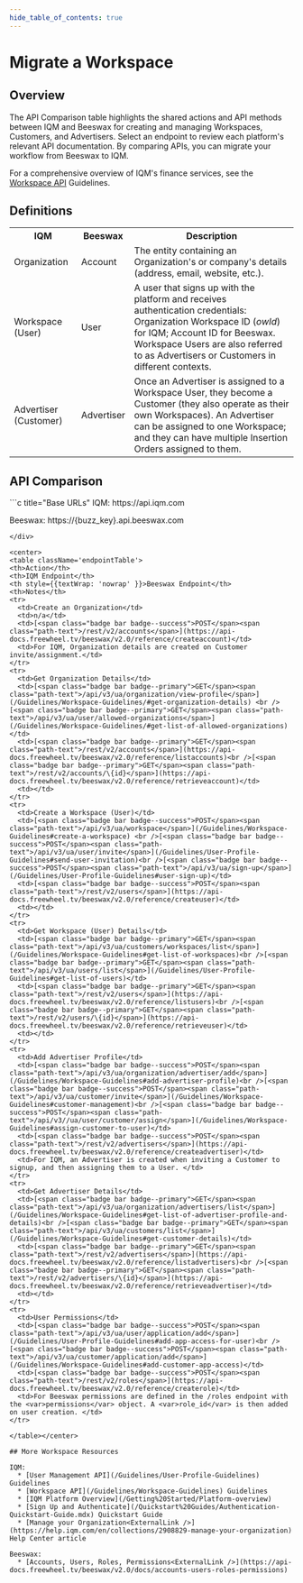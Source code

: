 ```yaml
---
hide_table_of_contents: true
---
```



# Migrate a Workspace

## Overview 

The API Comparison table highlights the shared actions and API methods between IQM and Beeswax for creating and managing Workspaces, Customers, and Advertisers. Select an endpoint to review each platform's relevant API documentation. By comparing APIs, you can migrate your workflow from Beeswax to IQM. 

For a comprehensive overview of IQM's finance services, see the [Workspace API](/Guidelines/Workspace-Guidelines) Guidelines.

## Definitions

<center>
<table className='platformTable'>
<th>IQM</th>
<th>Beeswax</th>
<th>Description</th>
<tr>
  <td>Organization</td>
  <td>Account</td>
  <td>The entity containing an Organization's or company's details (address, email, website, etc.).</td>
</tr>
<tr>
  <td>Workspace (User)</td>
  <td>User</td>
  <td>A user that signs up with the platform and receives authentication credentials: Organization Workspace ID (<var>owId</var>) for IQM; Account ID for Beeswax. Workspace Users are also referred to as Advertisers or Customers in different contexts.</td>
</tr>
<tr>
  <td>Advertiser (Customer)</td>
  <td>Advertiser</td>
  <td>Once an Advertiser is assigned to a Workspace User, they become a Customer (they also operate as their own Workspaces). An Advertiser can be assigned to one Workspace; and they can have multiple Insertion Orders assigned to them.</td>
</tr>
</table></center>

## API Comparison

<div class="smallTable">
```c title="Base URLs"
  IQM: https://api.iqm.com
  
  Beeswax: https://{buzz_key}.api.beeswax.com
```
</div>

<center>
<table className='endpointTable'>
<th>Action</th>
<th>IQM Endpoint</th>
<th style={{textWrap: 'nowrap' }}>Beeswax Endpoint</th>
<th>Notes</th>
<tr>
  <td>Create an Organization</td>
  <td>n/a</td>
  <td>[<span class="badge bar badge--success">POST</span><span class="path-text">/rest/v2/accounts</span>](https://api-docs.freewheel.tv/beeswax/v2.0/reference/createaccount)</td>
  <td>For IQM, Organization details are created on Customer invite/assignment.</td>
</tr>
<tr>
  <td>Get Organization Details</td>
  <td>[<span class="badge bar badge--primary">GET</span><span class="path-text">/api/v3/ua/organization/view-profile</span>](/Guidelines/Workspace-Guidelines/#get-organization-details) <br />[<span class="badge bar badge--primary">GET</span><span class="path-text">/api/v3/ua/user/allowed-organizations</span>](/Guidelines/Workspace-Guidelines/#get-list-of-allowed-organizations)</td>
  <td>[<span class="badge bar badge--primary">GET</span><span class="path-text">/rest/v2/accounts</span>](https://api-docs.freewheel.tv/beeswax/v2.0/reference/listaccounts)<br />[<span class="badge bar badge--primary">GET</span><span class="path-text">/rest/v2/accounts/\{id}</span>](https://api-docs.freewheel.tv/beeswax/v2.0/reference/retrieveaccount)</td>
  <td></td>
</tr>
<tr>
  <td>Create a Workspace (User)</td>
  <td>[<span class="badge bar badge--success">POST</span><span class="path-text">/api/v3/ua/workspace</span>](/Guidelines/Workspace-Guidelines#create-a-workspace) <br />[<span class="badge bar badge--success">POST</span><span class="path-text">/api/v3/ua/user/invite</span>](/Guidelines/User-Profile-Guidelines#send-user-invitation)<br />[<span class="badge bar badge--success">POST</span><span class="path-text">/api/v3/ua/sign-up</span>](/Guidelines/User-Profile-Guidelines#user-sign-up)</td>
  <td>[<span class="badge bar badge--success">POST</span><span class="path-text">/rest/v2/users</span>](https://api-docs.freewheel.tv/beeswax/v2.0/reference/createuser)</td>
  <td></td>
</tr>
<tr>
  <td>Get Workspace (User) Details</td>
  <td>[<span class="badge bar badge--primary">GET</span><span class="path-text">/api/v3/ua/customers/workspaces/list</span>](/Guidelines/Workspace-Guidelines#get-list-of-workspaces)<br />[<span class="badge bar badge--primary">GET</span><span class="path-text">/api/v3/ua/users/list</span>](/Guidelines/User-Profile-Guidelines#get-list-of-users)</td>
  <td>[<span class="badge bar badge--primary">GET</span><span class="path-text">/rest/v2/users</span>](https://api-docs.freewheel.tv/beeswax/v2.0/reference/listusers)<br />[<span class="badge bar badge--primary">GET</span><span class="path-text">/rest/v2/users/\{id}</span>](https://api-docs.freewheel.tv/beeswax/v2.0/reference/retrieveuser)</td>
  <td></td>
</tr>
<tr>
  <td>Add Advertiser Profile</td>
  <td>[<span class="badge bar badge--success">POST</span><span class="path-text">/api/v3/ua/organization/advertiser/add</span>](/Guidelines/Workspace-Guidelines#add-advertiser-profile)<br />[<span class="badge bar badge--success">POST</span><span class="path-text">/api/v3/ua/customer/invite</span>](/Guidelines/Workspace-Guidelines#customer-management)<br />[<span class="badge bar badge--success">POST</span><span class="path-text">/api/v3//ua/user/customer/assign</span>](/Guidelines/Workspace-Guidelines#assign-customer-to-user)</td>
  <td>[<span class="badge bar badge--success">POST</span><span class="path-text">/rest/v2/advertisers</span>](https://api-docs.freewheel.tv/beeswax/v2.0/reference/createadvertiser)</td>
  <td>For IQM, an Advertiser is created when inviting a Customer to signup, and then assigning them to a User. </td>
</tr>
<tr>
  <td>Get Advertiser Details</td>
  <td>[<span class="badge bar badge--primary">GET</span><span class="path-text">/api/v3/ua/organization/advertisers/list</span>](/Guidelines/Workspace-Guidelines#get-list-of-advertiser-profile-and-details)<br />[<span class="badge bar badge--primary">GET</span><span class="path-text">/api/v3/ua/customers/list</span>](/Guidelines/Workspace-Guidelines#get-customer-details)</td>
  <td>[<span class="badge bar badge--primary">GET</span><span class="path-text">/rest/v2/advertisers</span>](https://api-docs.freewheel.tv/beeswax/v2.0/reference/listadvertisers)<br />[<span class="badge bar badge--primary">GET</span><span class="path-text">/rest/v2/advertisers/\{id}</span>](https://api-docs.freewheel.tv/beeswax/v2.0/reference/retrieveadvertiser)</td>
  <td></td>
</tr>
<tr>
  <td>User Permissions</td>
  <td>[<span class="badge bar badge--success">POST</span><span class="path-text">/api/v3/ua/user/application/add</span>](/Guidelines/User-Profile-Guidelines#add-app-access-for-user)<br />[<span class="badge bar badge--success">POST</span><span class="path-text">/api/v3/ua/customer/application/add</span>](/Guidelines/Workspace-Guidelines#add-customer-app-access)</td>
  <td>[<span class="badge bar badge--success">POST</span><span class="path-text">/rest/v2/roles</span>](https://api-docs.freewheel.tv/beeswax/v2.0/reference/createrole)</td>
  <td>For Beeswax permissions are defined in the /roles endpoint with the <var>permissions</var> object. A <var>role_id</var> is then added on user creation. </td>
</tr>

</table></center>

## More Workspace Resources 

IQM:
  * [User Management API](/Guidelines/User-Profile-Guidelines) Guidelines
  * [Workspace API](/Guidelines/Workspace-Guidelines) Guidelines
  * [IQM Platform Overview](/Getting%20Started/Platform-overview)
  * [Sign Up and Authenticate](/Quickstart%20Guides/Authentication-Quickstart-Guide.mdx) Quickstart Guide
  * [Manage your Organization<ExternalLink />](https://help.iqm.com/en/collections/2908829-manage-your-organization) Help Center article

Beeswax: 
  * [Accounts, Users, Roles, Permissions<ExternalLink />](https://api-docs.freewheel.tv/beeswax/v2.0/docs/accounts-users-roles-permissions)